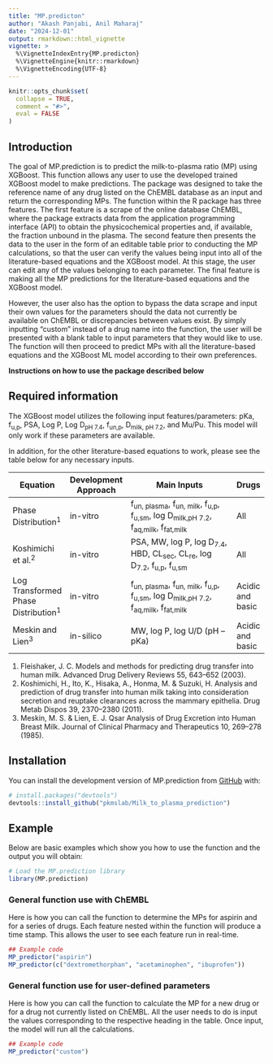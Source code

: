 ```yaml
---
title: "MP.predicton"
author: "Akash Panjabi, Anil Maharaj"
date: "2024-12-01"
output: rmarkdown::html_vignette
vignette: >
  %\VignetteIndexEntry{MP.predicton}
  %\VignetteEngine{knitr::rmarkdown}
  %\VignetteEncoding{UTF-8}
---
```


```r
knitr::opts_chunk$set(
  collapse = TRUE,
  comment = "#>",
  eval = FALSE
)
```

## Introduction

The goal of MP.prediction is to predict the milk-to-plasma ratio (MP) using XGBoost. This function allows any user to use the developed trained XGBoost model to make predictions. The package was designed to take the reference name of any drug listed on the ChEMBL database as an input and return the corresponding MPs. The function within the R package has three features. The first feature is a scrape of the online database ChEMBL, where the package extracts data from the application programming interface (API) to obtain the physicochemical properties and, if available, the fraction unbound in the plasma. The second feature then presents the data to the user in the form of an editable table prior to conducting the MP calculations, so that the user can verify the values being input into all of the literature-based equations and the XGBoost model. At this stage, the user can edit any of the values belonging to each parameter. The final feature is making all the MP predictions for the literature-based equations and the XGBoost model. 

However, the user also has the option to bypass the data scrape and input their own values for the parameters should the data not currently be available on ChEMBL or discrepancies between values exist. By simply inputting “custom” instead of a drug name into the function, the user will be presented with a blank table to input parameters that they would like to use. The function will then proceed to predict MPs with all the literature-based equations and the XGBoost ML model according to their own preferences.


**Instructions on how to use the package described below**

## Required information

The XGBoost model utilizes the following input features/parameters: pKa, f<sub>u,p</sub>, PSA, Log P, Log D<sub>pH 7.4</sub>, f<sub>un,p</sub>, D<sub>milk, pH 7.2</sub>, and Mu/Pu. This model will only work if these parameters are available.

In addition, for the other literature-based equations to work, please see the table below for any necessary inputs.

| **Equation**                     | **Development Approach** | **Main Inputs**                                                                                     | **Drugs**            |
|----------------------------------|--------------------------|----------------------------------------------------------------------------------------------------|----------------------|
| Phase Distribution<sup>1</sup>  | in-vitro                 | f<sub>un, plasma</sub>, f<sub>un, milk</sub>, f<sub>u,p</sub>, f<sub>u,sm</sub>, log D<sub>milk,pH 7.2</sub>, f<sub>aq,milk</sub>, f<sub>fat,milk</sub> | All                  |
| Koshimichi et al.<sup>2</sup>   | in-vitro                 | PSA, MW, log P, log D<sub>7.4</sub>, HBD, CL<sub>sec</sub>, CL<sub>re</sub>, log D<sub>7.2</sub>, f<sub>u,p</sub>, f<sub>u,sm</sub>                               | All                  |
| Log Transformed Phase Distribution<sup>1</sup> | in-vitro | f<sub>un, plasma</sub>, f<sub>un, milk</sub>, f<sub>u,p</sub>, f<sub>u,sm</sub>, log D<sub>milk,pH 7.2</sub>, f<sub>aq,milk</sub>, f<sub>fat,milk</sub> | Acidic and basic     |
| Meskin and Lien<sup>3</sup>     | in-silico                | MW, log P, log U/D (pH – pKa)                                                                      | Acidic and basic     |

1.	Fleishaker, J. C. Models and methods for predicting drug transfer into human milk. Advanced Drug Delivery Reviews 55, 643–652 (2003).
2.	Koshimichi, H., Ito, K., Hisaka, A., Honma, M. & Suzuki, H. Analysis and prediction of drug transfer into human milk taking into consideration secretion and reuptake clearances across the mammary epithelia. Drug Metab Dispos 39, 2370–2380 (2011).
3.	Meskin, M. S. & Lien, E. J. Qsar Analysis of Drug Excretion into Human Breast Milk. Journal of Clinical Pharmacy and Therapeutics 10, 269–278 (1985).


## Installation

You can install the development version of MP.prediction from [GitHub](https://github.com/) with:

``` r
# install.packages("devtools")
devtools::install_github("pkmslab/Milk_to_plasma_prediction")
```

## Example

Below are basic examples which show you how to use the function and the output you will obtain:

```r
# Load the MP.prediction library
library(MP.prediction)
```

### General function use with ChEMBL
Here is how you can call the function to determine the MPs for aspirin and for a series of drugs. Each feature nested within the function will produce a time stamp. This allows the user to see each feature run in real-time.   

```r
## Example code
MP_predictor("aspirin")
MP_predictor(c("dextromethorphan", "acetaminophen", "ibuprofen"))
```

### General function use for user-defined parameters
Here is how you can call the function to calculate the MP for a new drug or for a drug not currently listed on ChEMBL. All the user needs to do is input the values corresponding to the respective heading in the table. Once input, the model will run all the calculations. 

```r
## Example code
MP_predictor("custom")
```
